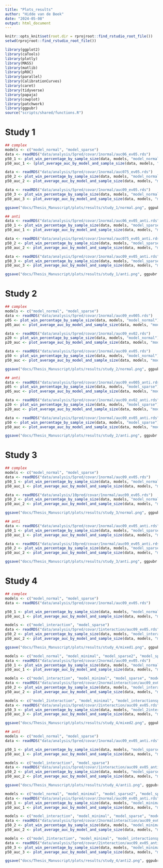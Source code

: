 ```yaml
---
title: "Plots_results"
author: "Hidde van de Beek"
date: "2024-05-08"
output: html_document
---
```


```r
knitr::opts_knit$set(root.dir = rprojroot::find_rstudio_root_file())
setwd(rprojroot::find_rstudio_root_file())

library(ggplot2)
library(caTools)
library(plotly)
library(MASS)
library(matlib)
library(pROC)
library(parallel)
library(CalibrationCurves)
library(caret)
library(tidyverse)
library(papaja)
library(cowplot)
library(patchwork)
library(ggpubr)
source("scripts/shared/functions.R")
```


# Study 1
```r
## complex
models <- c("model_normal", "model_sparse")
data <- readRDS("data/analysis/5pred/covar/1normal/auc06_ev05.rds")
p50_1 <- plot_win_percentage_by_sample_size(data, models, "model_normal") + theme(legend.position = "none", axis.title.x=element_blank())
p50_auc_1 <- (plot_average_auc_by_model_and_sample_size(data, models, "model_normal", min = 0.55, max = 0.60) + theme(legend.position = "none"))

data <- readRDS("data/analysis/5pred/covar/1normal/auc075_ev05.rds")
p50_2 <- plot_win_percentage_by_sample_size(data, models, "model_normal") + theme(legend.position = "none", axis.title.x=element_blank(), axis.title.y=element_blank())
p50_auc_2 <- plot_average_auc_by_model_and_sample_size(data, models, "model_normal", min = 0.70, max = 0.75)  + theme(legend.position = "none", axis.title.y=element_blank())

data <- readRDS("data/analysis/5pred/covar/1normal/auc09_ev05.rds")
p50_3 <- plot_win_percentage_by_sample_size(data, models, "model_normal") + theme(legend.position = "none", axis.title.x=element_blank(), axis.title.y=element_blank())
p50_auc_3 <- plot_average_auc_by_model_and_sample_size(data, models, "model_normal", min = 0.85, max = 0.90) + theme(legend.position = "none", axis.title.y=element_blank())

ggsave("docs/Thesis_Manuscript/plots/results/study_1/normal.png", ggpubr::ggarrange(p50_1, p50_2, p50_3, p50_auc_1, p50_auc_2, p50_auc_3, common.legend = TRUE, legend = "right"), width = 22.8, height = 6.5*2, dpi = 100)

## anti
data <- readRDS("data/analysis/5pred/covar/1normal/auc06_ev05_anti.rds")
p50_1 <- plot_win_percentage_by_sample_size(data, models, "model_sparse") + theme(legend.position = "none", axis.title.x=element_blank())
p50_auc_1 <- plot_average_auc_by_model_and_sample_size(data, models, "model_sparse", min = 0.54, max = 0.59)  + theme(legend.position = "none")

data <- readRDS("data/analysis/5pred/covar/1normal/auc075_ev05_anti.rds")
p50_2 <- plot_win_percentage_by_sample_size(data, models, "model_sparse") + theme(legend.position = "none", axis.title.x=element_blank(), axis.title.y=element_blank())
p50_auc_2 <- plot_average_auc_by_model_and_sample_size(data, models, "model_sparse", min = 0.69, max = 0.74) + theme(legend.position = "none", axis.title.y=element_blank())

data <- readRDS("data/analysis/5pred/covar/1normal/auc09_ev05_anti.rds")
p50_3 <- plot_win_percentage_by_sample_size(data, models, "model_sparse") + theme(legend.position = "none", axis.title.x=element_blank(), axis.title.y=element_blank())
p50_auc_3 <- plot_average_auc_by_model_and_sample_size(data, models, "model_sparse", min = 0.84, max = 0.89) + theme(legend.position = "none", axis.title.y=element_blank())

ggsave("docs/Thesis_Manuscript/plots/results/study_1/anti.png", ggpubr::ggarrange(p50_1, p50_2, p50_3, p50_auc_1, p50_auc_2, p50_auc_3, common.legend = TRUE, legend = "right"), width = 22.8, height = 6.5*2, dpi = 100)
```

# Study 2
```r
## complex
models <- c("model_normal", "model_sparse")
data <- readRDS("data/analysis/5pred/covar/1normal/auc09_ev005.rds")
p05 <- plot_win_percentage_by_sample_size(data, models, "model_normal") + theme(legend.position = "none", axis.title.x=element_blank())
p05_auc <- plot_average_auc_by_model_and_sample_size(data, models, "model_normal", min = 0.85, max = 0.90)  + theme(legend.position = "none")

data <- readRDS("data/analysis/5pred/covar/1normal/auc09_ev02.rds")
p20 <- plot_win_percentage_by_sample_size(data, models, "model_normal") + theme(legend.position = "none", axis.title.x=element_blank(), axis.title.y=element_blank())
p20_auc <- plot_average_auc_by_model_and_sample_size(data, models, "model_normal", min = 0.85, max = 0.90)  + theme(legend.position = "none", axis.title.y=element_blank())

data <- readRDS("data/analysis/5pred/covar/1normal/auc09_ev05.rds")
p50 <- plot_win_percentage_by_sample_size(data, models, "model_normal") + theme(legend.position = "none", axis.title.x=element_blank(), axis.title.y=element_blank())
p50_auc <- plot_average_auc_by_model_and_sample_size(data, models, "model_normal", min = 0.85, max = 0.90) + theme(legend.position = "none", axis.title.y=element_blank())

ggsave("docs/Thesis_Manuscript/plots/results/study_2/normal.png", ggpubr::ggarrange(p05, p20, p50, p05_auc, p20_auc, p50_auc, common.legend = TRUE, legend = "right"), width = 22.8, height = 6.5*2, dpi = 100)

## anti
data <- readRDS("data/analysis/5pred/covar/1normal/auc09_ev005_anti.rds")
p05 <- plot_win_percentage_by_sample_size(data, models, "model_sparse") + theme(legend.position = "none", axis.title.x=element_blank())
p05_auc <- plot_average_auc_by_model_and_sample_size(data, models, "model_sparse", min = 0.84, max = 0.89)  + theme(legend.position = "none")

data <- readRDS("data/analysis/5pred/covar/1normal/auc09_ev02_anti.rds")
p20 <- plot_win_percentage_by_sample_size(data, models, "model_sparse") + theme(legend.position = "none", axis.title.x=element_blank(), axis.title.y=element_blank())
p20_auc <- plot_average_auc_by_model_and_sample_size(data, models, "model_sparse", min = 0.84, max = 0.89) + theme(legend.position = "none", axis.title.y=element_blank())

data <- readRDS("data/analysis/5pred/covar/1normal/auc09_ev05_anti.rds")
p50 <- plot_win_percentage_by_sample_size(data, models, "model_sparse") + theme(legend.position = "none", axis.title.x=element_blank(), axis.title.y=element_blank())
p50_auc <- plot_average_auc_by_model_and_sample_size(data, models, "model_sparse", min = 0.84, max = 0.89)  + theme(legend.position = "none", axis.title.y=element_blank())

ggsave("docs/Thesis_Manuscript/plots/results/study_2/anti.png", ggpubr::ggarrange(p05, p20, p50, p05_auc, p20_auc, p50_auc, common.legend = TRUE, legend = "right"), width = 22.8, height = 6.5*2, dpi = 100)
```

# Study 3
```r
## complex
models <- c("model_normal", "model_sparse")
data <- readRDS("data/analysis/5pred/covar/1normal/auc09_ev05.rds")
p50_1 <- plot_win_percentage_by_sample_size(data, models, "model_normal") + theme(legend.position = "none", axis.title.x=element_blank())
p50_auc_1 <- plot_average_auc_by_model_and_sample_size(data, models, "model_normal", min = 0.87, max = 0.90)  + theme(legend.position = "none")

data <- readRDS("data/analysis/10pred/covar/1normal/auc09_ev05.rds")
p50_2 <- plot_win_percentage_by_sample_size(data, models, "model_normal") + theme(legend.position = "none", axis.title.x=element_blank(), axis.title.y=element_blank())
p50_auc_2 <- plot_average_auc_by_model_and_sample_size(data, models, "model_normal", min = 0.87, max = 0.90) + theme(legend.position = "none", axis.title.y=element_blank())

ggsave("docs/Thesis_Manuscript/plots/results/study_3/normal.png", ggpubr::ggarrange(p50_1, p50_2, p50_auc_1, p50_auc_2, common.legend = TRUE, legend = "right", nrow = 2, ncol = 2), width = 16.1, height = 6.5*2, dpi = 100)

## anti
data <- readRDS("data/analysis/5pred/covar/1normal/auc09_ev05_anti.rds")
p50_1 <- plot_win_percentage_by_sample_size(data, models, "model_sparse") + theme(legend.position = "none", axis.title.x=element_blank())
p50_auc_1 <- plot_average_auc_by_model_and_sample_size(data, models, "model_sparse", min = 0.86, max = 0.893)  + theme(legend.position = "none")

data <- readRDS("data/analysis/10pred/covar/1normal/auc09_ev05_anti.rds")
p50_2 <- plot_win_percentage_by_sample_size(data, models, "model_sparse") + theme(legend.position = "none", axis.title.x=element_blank(), axis.title.y=element_blank())
p50_auc_2 <- plot_average_auc_by_model_and_sample_size(data, models, "model_sparse", min = 0.86, max = 0.893) + theme(legend.position = "none", axis.title.y=element_blank())

ggsave("docs/Thesis_Manuscript/plots/results/study_3/anti.png", ggpubr::ggarrange(p50_1, p50_2, p50_auc_1, p50_auc_2, common.legend = TRUE, legend = "right", nrow = 2, ncol = 2), width = 16.1, height = 6.5*2, dpi = 100)
```

# Study 4
```r
## complex
models <- c("model_normal", "model_sparse")
data <- readRDS("data/analysis/5pred/covar/1normal/auc09_ev05.rds")

p50_1 <- plot_win_percentage_by_sample_size(data, models, "model_normal") + theme(legend.position = "none", axis.title.x=element_blank())
p50_auc_1 <- plot_average_auc_by_model_and_sample_size(data, models, "model_normal", min = 0.87, max = 0.90)  + theme(legend.position = "none")

models <- c("model_interaction", "model_sparse")
data <- readRDS("data/analysis/5pred/covar/1interaction/auc09_ev05.rds")
p50_2 <- plot_win_percentage_by_sample_size(data, models, "model_interaction") + theme(legend.position = "none", axis.title.x=element_blank(), axis.title.y=element_blank())
p50_auc_2 <- plot_average_auc_by_model_and_sample_size(data, models, "model_interaction", min = 0.87, max = 0.90) + theme(legend.position = "none", axis.title.y=element_blank())

ggsave("docs/Thesis_Manuscript/plots/results/study_4/mixed1.png", ggpubr::ggarrange(p50_1, p50_2, p50_auc_1, p50_auc_2, common.legend = TRUE, legend = "right", nrow = 2, ncol = 2), width = 16.1, height = 6.5*2, dpi = 100)

models <- c("model_normal", "model_minimal", "model_sparse2", "model_sparse")
data <- readRDS("data/analysis/5pred/covar/2normal/auc09_ev05.rds") 
p50_1 <- plot_win_percentage_by_sample_size(data, models, "model_normal") + theme(legend.position = "none", axis.title.x=element_blank())
p50_auc_1 <- plot_average_auc_by_model_and_sample_size(data, models, "model_normal", min = 0.87, max = 0.90)  + theme(legend.position = "none")

models <- c("model_interaction", "model_minimal", "model_sparse", "model_interactionsparse1")
data <- readRDS("data/analysis/5pred/covar/2normalinteraction/auc09_ev05.rds")
p50_2 <- plot_win_percentage_by_sample_size(data, models, "model_interaction")  + theme(legend.position = "none", axis.title.x=element_blank(), axis.title.y=element_blank())
p50_auc_2 <- plot_average_auc_by_model_and_sample_size(data, models, "model_interaction", min = 0.87, max = 0.90) + theme(legend.position = "none", axis.title.y=element_blank())

models <- c("model_2interaction", "model_minimal", "model_interactionsparse1", "model_interactionsparse2")
data <- readRDS("data/analysis/5pred/covar/2interaction/auc09_ev05.rds")
p50_3 <- plot_win_percentage_by_sample_size(data, models, "model_2interaction") + theme(legend.position = "none", axis.title.x=element_blank(), axis.title.y=element_blank())
p50_auc_3 <- plot_average_auc_by_model_and_sample_size(data, models, "model_2interaction", min = 0.87, max = 0.90) + theme(legend.position = "none", axis.title.y=element_blank())

ggsave("docs/Thesis_Manuscript/plots/results/study_4/mixed2.png", ggpubr::ggarrange(p50_1, p50_2, p50_3, p50_auc_1, p50_auc_2, p50_auc_3, common.legend = TRUE, legend = "right"), width = 22.8, height = 6.5*2, dpi = 100)

## anti
models <- c("model_normal", "model_sparse")
data <- readRDS("data/analysis/5pred/covar/1normal/auc09_ev05_anti.rds")

p50_1 <- plot_win_percentage_by_sample_size(data, models, "model_sparse") + theme(legend.position = "none", axis.title.x=element_blank())
p50_auc_1 <- plot_average_auc_by_model_and_sample_size(data, models, "model_sparse", min = 0.83, max = 0.89)  + theme(legend.position = "none")

models <- c("model_interaction", "model_sparse")
data <- readRDS("data/analysis/5pred/covar/1interaction/auc09_ev05_anti.rds")
p50_2 <- plot_win_percentage_by_sample_size(data, models, "model_sparse") + theme(legend.position = "none", axis.title.x=element_blank(), axis.title.y=element_blank())
p50_auc_2 <- plot_average_auc_by_model_and_sample_size(data, models, "model_sparse", min = 0.83, max = 0.89) + theme(legend.position = "none", axis.title.y=element_blank())

ggsave("docs/Thesis_Manuscript/plots/results/study_4/anti1.png", ggpubr::ggarrange(p50_1, p50_2, p50_auc_1, p50_auc_2, common.legend = TRUE, legend = "right", nrow = 2, ncol = 2), width = 16.1, height = 6.5*2, dpi = 100)

models <- c("model_normal", "model_minimal", "model_sparse2", "model_sparse")
data <- readRDS("data/analysis/5pred/covar/2normal/auc09_ev05_anti.rds") 
p50_1 <- plot_win_percentage_by_sample_size(data, models, "model_minimal") + theme(legend.position = "none", axis.title.x=element_blank())
p50_auc_1 <- plot_average_auc_by_model_and_sample_size(data, models, "model_sparse", min = 0.78, max = 0.875)  + theme(legend.position = "none")

models <- c("model_interaction", "model_minimal", "model_sparse", "model_interactionsparse1")
data <- readRDS("data/analysis/5pred/covar/2normalinteraction/auc09_ev05_anti.rds")
p50_2 <- plot_win_percentage_by_sample_size(data, models, "model_minimal")  + theme(legend.position = "none", axis.title.x=element_blank(), axis.title.y=element_blank())
p50_auc_2 <- plot_average_auc_by_model_and_sample_size(data, models, "model_minimal", min = 0.78, max = 0.875) + theme(legend.position = "none", axis.title.y=element_blank())

models <- c("model_2interaction", "model_minimal", "model_interactionsparse1", "model_interactionsparse2")
data <- readRDS("data/analysis/5pred/covar/2interaction/auc09_ev05_anti.rds")
p50_3 <- plot_win_percentage_by_sample_size(data, models, "model_minimal") + theme(legend.position = "none", axis.title.x=element_blank(), axis.title.y=element_blank())
p50_auc_3 <- plot_average_auc_by_model_and_sample_size(data, models, "model_minimal", min = 0.78, max = 0.875) + theme(legend.position = "none", axis.title.y=element_blank())

ggsave("docs/Thesis_Manuscript/plots/results/study_4/anti2.png", ggpubr::ggarrange(p50_1, p50_2, p50_3, p50_auc_1, p50_auc_2, p50_auc_3, common.legend = TRUE, legend = "right"), width = 22.8, height = 6.5*2, dpi = 100)

```



